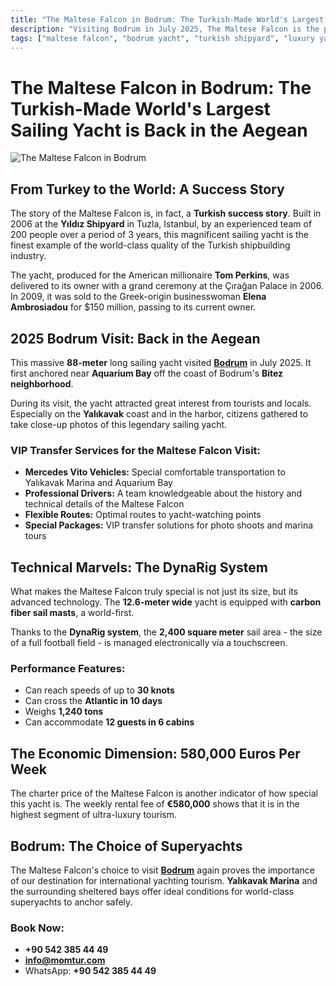 ```yaml
---
title: "The Maltese Falcon in Bodrum: The Turkish-Made World's Largest Sailing Yacht is Back in the Aegean"
description: "Visiting Bodrum in July 2025, The Maltese Falcon is the pride of the Turkish shipbuilding industry. This legendary 88-meter sailing yacht, built in 2006 at the Tuzla Yıldız Shipyard, is the finest example of world-class Turkish craftsmanship."
tags: ["maltese falcon", "bodrum yacht", "turkish shipyard", "luxury yacht", "bodrum transfer", "yalikavak marina", "aquarium bay"]
---
```


# The Maltese Falcon in Bodrum: The Turkish-Made World's Largest Sailing Yacht is Back in the Aegean

![The Maltese Falcon in Bodrum](https://res.cloudinary.com/djzzikcey/image/upload/v1753431088/maltese_falcon_luxury.jpg)

## From Turkey to the World: A Success Story

The story of the Maltese Falcon is, in fact, a **Turkish success story**. Built in 2006 at the **Yıldız Shipyard** in Tuzla, Istanbul, by an experienced team of 200 people over a period of 3 years, this magnificent sailing yacht is the finest example of the world-class quality of the Turkish shipbuilding industry.

The yacht, produced for the American millionaire **Tom Perkins**, was delivered to its owner with a grand ceremony at the Çırağan Palace in 2006. In 2009, it was sold to the Greek-origin businesswoman **Elena Ambrosiadou** for $150 million, passing to its current owner.

## 2025 Bodrum Visit: Back in the Aegean

This massive **88-meter** long sailing yacht visited [**Bodrum**](https://www.momtur.com/locations/bodrum) in July 2025. It first anchored near **Aquarium Bay** off the coast of Bodrum's **Bitez neighborhood**.

During its visit, the yacht attracted great interest from tourists and locals. Especially on the **Yalıkavak** coast and in the harbor, citizens gathered to take close-up photos of this legendary sailing yacht.

### VIP Transfer Services for the Maltese Falcon Visit:

- **Mercedes Vito Vehicles:** Special comfortable transportation to Yalıkavak Marina and Aquarium Bay
- **Professional Drivers:** A team knowledgeable about the history and technical details of the Maltese Falcon
- **Flexible Routes:** Optimal routes to yacht-watching points
- **Special Packages:** VIP transfer solutions for photo shoots and marina tours

## Technical Marvels: The DynaRig System

What makes the Maltese Falcon truly special is not just its size, but its advanced technology. The **12.6-meter wide** yacht is equipped with **carbon fiber sail masts**, a world-first.

Thanks to the **DynaRig system**, the **2,400 square meter** sail area - the size of a full football field - is managed electronically via a touchscreen.

### Performance Features:

- Can reach speeds of up to **30 knots**
- Can cross the **Atlantic in 10 days**
- Weighs **1,240 tons**
- Can accommodate **12 guests in 6 cabins**

## The Economic Dimension: 580,000 Euros Per Week

The charter price of the Maltese Falcon is another indicator of how special this yacht is. The weekly rental fee of **€580,000** shows that it is in the highest segment of ultra-luxury tourism.

## Bodrum: The Choice of Superyachts

The Maltese Falcon's choice to visit [**Bodrum**](https://www.momtur.com/locations/bodrum) again proves the importance of our destination for international yachting tourism. **Yalıkavak Marina** and the surrounding sheltered bays offer ideal conditions for world-class superyachts to anchor safely.

### Book Now:

- **+90 542 385 44 49**
- **info@momtur.com**
- WhatsApp: **+90 542 385 44 49**
